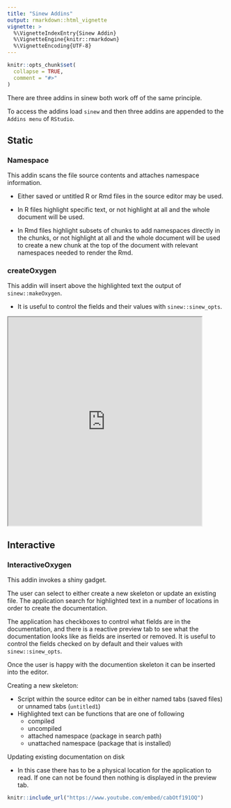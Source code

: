 ```yaml
---
title: "Sinew Addins"
output: rmarkdown::html_vignette
vignette: >
  %\VignetteIndexEntry{Sinew Addin}
  %\VignetteEngine{knitr::rmarkdown}
  %\VignetteEncoding{UTF-8}
---
```


```r
knitr::opts_chunk$set(
  collapse = TRUE,
  comment = "#>"
)
```

There are three addins in sinew both work off of the same principle.

To access the addins load `sinew` and then three addins are appended to the `Addins menu` of `RStudio`.

## Static

### Namespace

This addin scans the file source contents and attaches namespace information.

  - Either saved or untitled R or Rmd files in the source editor may be used.

  - In R files highlight specific text, or not highlight at all and the whole document will be used.

  - In Rmd files highlight subsets of chunks to add namespaces directly in the chunks, or not
highlight at all and the whole document will be used to create a new chunk at the top of the
document with relevant namespaces needed to render the Rmd. 

### createOxygen

This addin will insert above the highlighted text the output of `sinew::makeOxygen`. 

  - It is useful to control the fields and their values with `sinew::sinew_opts`.

<iframe src="https://giphy.com/embed/elbqrgdp24rVgOGAyK" width="445" height="480" frameBorder="1" class="giphy-embed" allowFullScreen></iframe>

## Interactive

### InteractiveOxygen

This addin invokes a shiny gadget.

The user can select to either create a new skeleton or update an existing file. The application search for highlighted text in a number of locations in order to create the documentation.

The application has checkboxes to control what fields are in the documentation, and there is a reactive preview tab to see what the documentation looks like as fields are inserted or removed. It is useful to control the fields checked on by default and their values with `sinew::sinew_opts`.

Once the user is happy with the documention skeleton it can be inserted into the editor.

Creating a new skeleton:

  - Script within the source editor can be in either named tabs (saved files) or unnamed tabs (`untitled1`)
  - Highlighted text can be functions that are one of following
    - compiled
    - uncompiled
    - attached namespace (package in search path)
    - unattached namespace (package that is installed)
    
Updating existing documentation on disk

  - In this case there has to be a physical location for the application to read. If one can not be found then nothing is displayed in the preview tab.

```r
knitr::include_url("https://www.youtube.com/embed/cabOtf191OQ")
```